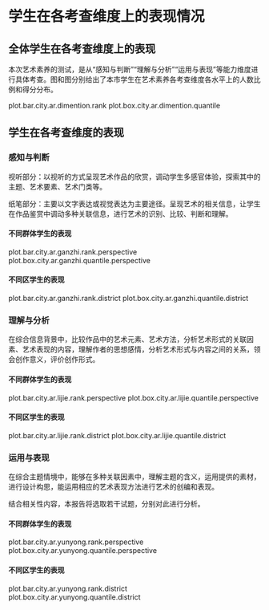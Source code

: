 <!-- chapter dimention -->

\mytext

# 学生在各考查维度上的表现情况

## 全体学生在各考查维度上的表现

本次艺术素养的测试，是从“感知与判断”“理解与分析”“运用与表现”等能力维度进行具体考查。图\ref{fig: `r gio.R$GetPlotTitle("plot.bar.city.ar.dimention.rank")`}和图\ref{fig: `r gio.R$GetPlotTitle("plot.box.city.ar.dimention.quantile")`}分别给出了本市学生在艺术素养各考查维度各水平上的人数比例和得分分布。

plot.bar.city.ar.dimention.rank
plot.box.city.ar.dimention.quantile


## 学生在各考查维度的表现

### 感知与判断

视听部分：以视听的方式呈现艺术作品的欣赏，调动学生多感官体验，探索其中的主题、艺术要素、艺术门类等。

纸笔部分：主要以文字表达或视觉表达为主要途径。呈现艺术的相关信息，让学生在作品鉴赏中调动多种关联信息，进行艺术的识别、比较、判断和理解。

#### 不同群体学生的表现

plot.bar.city.ar.ganzhi.rank.perspective
plot.box.city.ar.ganzhi.quantile.perspective

#### 不同区学生的表现

plot.bar.city.ar.ganzhi.rank.district
plot.box.city.ar.ganzhi.quantile.district

\clearpage

### 理解与分析

在综合信息背景中，比较作品中的艺术元素、艺术方法，分析艺术形式的关联因素、艺术表现的内容，理解作者的思想感情，分析艺术形式与内容之间的关系，领会创作意义，评价创作形式。

#### 不同群体学生的表现

plot.bar.city.ar.lijie.rank.perspective
plot.box.city.ar.lijie.quantile.perspective

#### 不同区学生的表现

plot.bar.city.ar.lijie.rank.district
plot.box.city.ar.lijie.quantile.district

\clearpage

### 运用与表现

在综合主题情境中，能够在多种关联因素中，理解主题的含义，运用提供的素材，进行设计构思，能运用相应的艺术表现方法进行艺术的创编和表现。

结合相关性内容，本报告将选取若干试题，分别对此进行分析。

#### 不同群体学生的表现

plot.bar.city.ar.yunyong.rank.perspective
plot.box.city.ar.yunyong.quantile.perspective


#### 不同区学生的表现

plot.bar.city.ar.yunyong.rank.district
plot.box.city.ar.yunyong.quantile.district

<!-- end of chapter dimention -->
